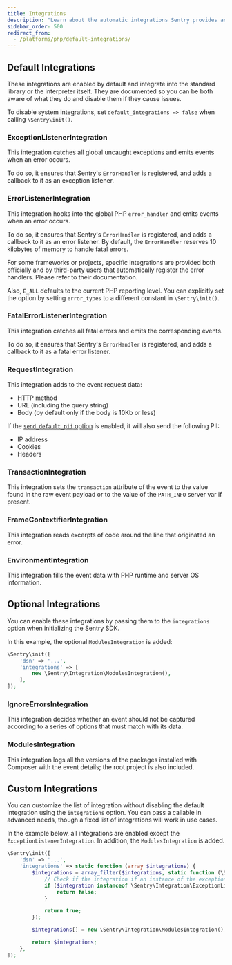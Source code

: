 ```yaml
---
title: Integrations
description: "Learn about the automatic integrations Sentry provides and how to configure them."
sidebar_order: 500
redirect_from:
  - /platforms/php/default-integrations/
---
```


## Default Integrations

These integrations are enabled by default and integrate into the
standard library or the interpreter itself. They are documented so you can be both aware of what they do and disable them if they cause issues.

To disable system integrations, set `default_integrations => false` when calling `\Sentry\init()`.

### ExceptionListenerIntegration

This integration catches all global uncaught exceptions and emits events when an error occurs.

To do so, it ensures that Sentry's `ErrorHandler` is registered, and adds a callback to it as an exception listener.

### ErrorListenerIntegration

This integration hooks into the global PHP `error_handler` and emits events when an error occurs.

To do so, it ensures that Sentry's `ErrorHandler` is registered, and adds a callback to it as an error listener. By default, the `ErrorHandler` reserves 10 kilobytes of memory to handle fatal errors.

For some frameworks or projects, specific integrations are provided both officially and by third-party users that automatically register the error handlers. Please refer to their documentation.

Also, `E_ALL` defaults to the current PHP reporting level. You can explicitly set the option by setting `error_types` to a different constant in `\Sentry\init()`.

### FatalErrorListenerIntegration

This integration catches all fatal errors and emits the corresponding events.

To do so, it ensures that Sentry's `ErrorHandler` is registered, and adds a callback to it as a fatal error listener.

### RequestIntegration

This integration adds to the event request data:

- HTTP method
- URL (including the query string)
- Body (by default only if the body is 10Kb or less)

If the [`send_default_pii` option](../configuration/options/#send-default-pii) is enabled, it will also send the following PII:

- IP address
- Cookies
- Headers

### TransactionIntegration

This integration sets the `transaction` attribute of the event to the value found in the raw event payload or to the value of the `PATH_INFO` server var if present.

### FrameContextifierIntegration

This integration reads excerpts of code around the line that originated an error.

### EnvironmentIntegration

This integration fills the event data with PHP runtime and server OS information.

## Optional Integrations

You can enable these integrations by passing them to the `integrations` option when initializing the Sentry SDK.

In this example, the optional `ModulesIntegration` is added:

```php
\Sentry\init([
    'dsn' => '...',
    'integrations' => [
        new \Sentry\Integration\ModulesIntegration(),
    ],
]);
```

### IgnoreErrorsIntegration

This integration decides whether an event should not be captured according to a series of options that must match with its data.

### ModulesIntegration

This integration logs all the versions of the packages installed with Composer with the event details; the root project is also included.

## Custom Integrations

You can customize the list of integration without disabling the default integration using the `integrations` option. You can pass a callable in advanced needs, though a fixed list of integrations will work in use cases.

In the example below, all integrations are enabled except the `ExceptionListenerIntegration`. In addition, the `ModulesIntegration` is added.

```php
\Sentry\init([
    'dsn' => '...',
    'integrations' => static function (array $integrations) {
        $integrations = array_filter($integrations, static function (\Sentry\Integration\IntegrationInterface $integration) {
            // Check if the integration if an instance of the exception listener and return false to remove it from the array
            if ($integration instanceof \Sentry\Integration\ExceptionListenerIntegration) {
                return false;
            }

            return true;
        });

        $integrations[] = new \Sentry\Integration\ModulesIntegration();

        return $integrations;
    },
]);
```
